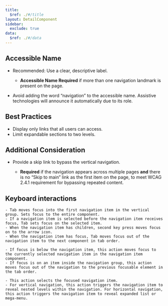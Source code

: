 ```yaml
---
title:
  $ref: ./#/title
layout: DetailComponent
sidebar:
  exclude: true
data:
  $ref: ./#/data
---
```


## Accessible Name

* Recommended: Use a clear, descriptive label.

  * **Accessible Name Required** if more than one navigation landmark is present on the page.
* Avoid adding the word “navigation” to the accessible name. Assistive technologies will announce it automatically due to its role.

## Best Practices

* Display only links that all users can access.
* Limit expandable sections to two levels.

## Additional Consideration

* Provide a skip link to bypass the vertical navigation.

  * **Required** if the navigation appears across multiple pages **and** there is no “Skip to main” link as the first item on the page, to meet WCAG 2.4.1 requirement for bypassing repeated content.

## Keyboard interactions

<KeyboardControls>
  <KeyboardControl keyOrCombos="Tab">
    
    - Tab moves focus into the first navigation item in the vertical group. Sets focus to the entire component.
    - If a navigation item is selected before the navigation item receives focus, Tab sets focus on the selected item.
    - When the navigation item has children, second key press moves focus on to the arrow icon.
    - When the navigation item has focus, Tab moves focus out of the navigation item to the next component in tab order.
    
  </KeyboardControl>
  <KeyboardControl keyOrCombos="Shift + Tab">
    
    - If focus is below the navigation item, this action moves focus to the currently selected navigation item in the navigation item component.
    - If focus is on an item inside the navigation group, this action moves focus out of the navigation to the previous focusable element in the tab order.
    
  </KeyboardControl>
  <KeyboardControl keyOrCombos="Enter / Space">
    
    - This action selects the focused navigation item.
    - For vertical navigation, this action triggers the navigation item to reveal nested levels within the navigation. For horizontal navigation, this action triggers the navigation item to reveal expanded list or mega-menu.

  </KeyboardControl>
</KeyboardControls>
